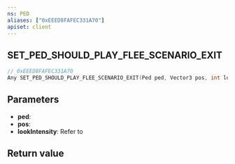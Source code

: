 ```yaml
---
ns: PED
aliases: ["0xEEED8FAFEC331A70"]
apiset: client
---
```

## SET_PED_SHOULD_PLAY_FLEE_SCENARIO_EXIT

```c
// 0xEEED8FAFEC331A70
Any SET_PED_SHOULD_PLAY_FLEE_SCENARIO_EXIT(Ped ped, Vector3 pos, int lookIntensity);
```

## Parameters
* **ped**:
* **pos**:
* **lookIntensity**: Refer to <EmbeddedEnum name="eLookIntensity" />

## Return value